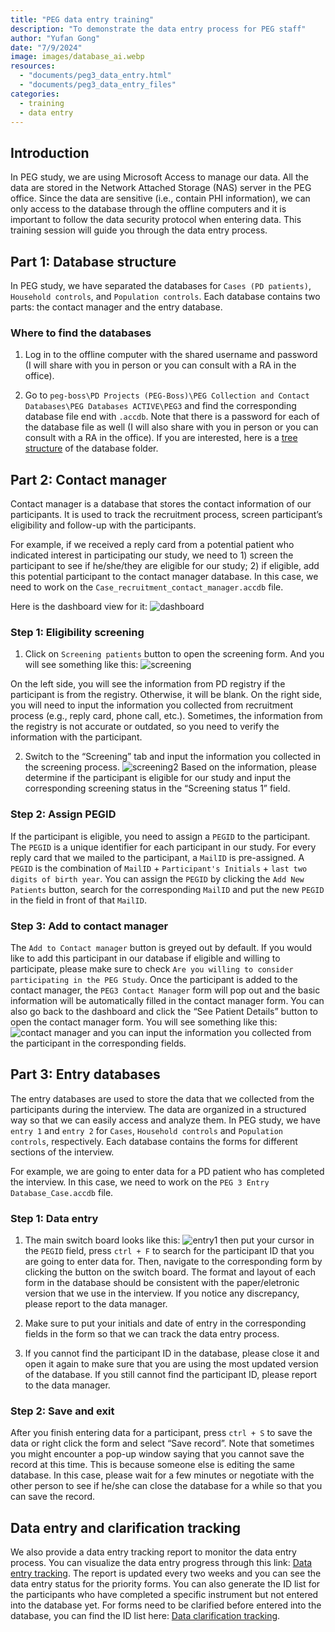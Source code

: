 ```yaml
---
title: "PEG data entry training"
description: "To demonstrate the data entry process for PEG staff"
author: "Yufan Gong"
date: "7/9/2024"
image: images/database_ai.webp
resources:
  - "documents/peg3_data_entry.html"
  - "documents/peg3_data_entry_files"
categories:
  - training
  - data entry
---
```


## Introduction
In PEG study, we are using Microsoft Access to manage our data. All the data are stored in the Network Attached Storage (NAS) server in the PEG office. Since the data are sensitive (i.e., contain PHI information), we can only access to the database through the offline computers and it is important to follow the data security protocol when entering data. This training session will guide you through the data entry process.

## Part 1: Database structure

In PEG study, we have separated the databases for `Cases (PD patients)`, `Household controls`, and `Population controls`. Each database contains two parts: the contact manager and the entry database.

### Where to find the databases

1. Log in to the offline computer with the shared username and password (I will share with you in person or you can consult with a RA in the office). 

2. Go to `peg-boss\PD Projects (PEG-Boss)\PEG Collection and Contact Databases\PEG Databases ACTIVE\PEG3` and find the corresponding database file end with `.accdb`. Note that there is a password for each of the database file as well (I will also share with you in person or you can consult with a RA in the office). If you are interested, here is a [tree structure](documents/tree.txt) of the database folder.


## Part 2: Contact manager

Contact manager is a database that stores the contact information of our participants. It is used to track the recruitment process, screen participant's eligibility and follow-up with the participants.

For example, if we received a reply card from a potential patient who indicated interest in participating our study, we need to 1) screen the participant to see if he/she/they are eligible for our study; 2) if eligible, add this potential participant to the contact manager database. In this case, we need to work on the `Case_recruitment_contact_manager.accdb` file.

Here is the dashboard view for it: ![dashboard](images/dashboard.png)

### Step 1: Eligibility screening

1. Click on `Screening patients` button to open the screening form. And you will see something like this: ![screening](images/screening.png)

On the left side, you will see the information from PD registry if the participant is from the registry. Otherwise, it will be blank. On the right side, you will need to input the information you collected from recruitment process (e.g., reply card, phone call, etc.). Sometimes, the information from the registry is not accurate or outdated, so you need to verify the information with the participant.

2. Switch to the "Screening" tab and input the information you collected in the screening process. ![screening2](images/screening2.png) Based on the information, please determine if the participant is eligible for our study and input the corresponding screening status in the "Screening status 1" field. 


### Step 2: Assign PEGID

If the participant is eligible, you need to assign a `PEGID` to the participant. The `PEGID` is a unique identifier for each participant in our study. For every reply card that we mailed to the participant, a `MailID` is pre-assigned. A `PEGID` is the combination of `MailID` + `Participant's Initials` + `last two digits of birth year`. You can assign the `PEGID` by clicking the `Add New Patients` button, search for the corresponding `MailID` and put the new `PEGID` in the field in front of that `MailID`.

### Step 3: Add to contact manager

The `Add to Contact manager` button is greyed out by default. If you would like to add this participant in our database if eligible and willing to participate,  please make sure to check `Are you willing to consider participating in the PEG Study`. Once the participant is added to the contact manager, the `PEG3 Contact Manager` form will pop out and the basic information will be automatically filled in the contact manager form. You can also go back to the dashboard and click the "See Patient Details" button to open the contact manager form. You will see something like this: ![contact manager](images/contact_manager.png) and you can input the information you collected from the participant in the corresponding fields.


## Part 3: Entry databases

The entry databases are used to store the data that we collected from the participants during the interview. The data are organized in a structured way so that we can easily access and analyze them. In PEG study, we have `entry 1` and `entry 2` for `Cases`, `Household controls` and `Population controls`, respectively. Each database contains the forms for different sections of the interview. 

For example, we are going to enter data for a PD patient who has completed the interview. In this case, we need to work on the `PEG 3 Entry Database_Case.accdb` file.

### Step 1: Data entry

1. The main switch board looks like this: ![entry1](images/entry1.png) then put your cursor in the `PEGID` field, press `ctrl + F` to search for the participant ID that you are going to enter data for. Then, navigate to the corresponding form by clicking the button on the switch board. The format and layout of each form in the database should be consistent with the paper/eletronic version that we use in the interview. If you notice any discrepancy, please report to the data manager.

2. Make sure to put your initials and date of entry in the corresponding fields in the form so that we can track the data entry process.

3. If you cannot find the participant ID in the database, please close it and open it again to make sure that you are using the most updated version of the database. If you still cannot find the participant ID, please report to the data manager.

### Step 2: Save and exit

After you finish entering data for a participant, press `ctrl + S` to save the data or right click the form and select "Save record". Note that sometimes you might encounter a pop-up window saying that you cannot save the record at this time. This is because someone else is editing the same database. In this case, please wait for a few minutes or negotiate with the other person to see if he/she can close the database for a while so that you can save the record.

## Data entry and clarification tracking

We also provide a data entry tracking report to monitor the data entry process. You can visualize the data entry progress through this link: [Data entry tracking](documents/peg3_data_entry.html). The report is updated every two weeks and you can see the data entry status for the priority forms. You can also generate the ID list for the participants who have completed a specific instrument but not entered into the database yet. For forms need to be clarified before entered into the database, you can find the ID list here: [Data clarification tracking](documents/peg_form_clarification_tracking.html).
